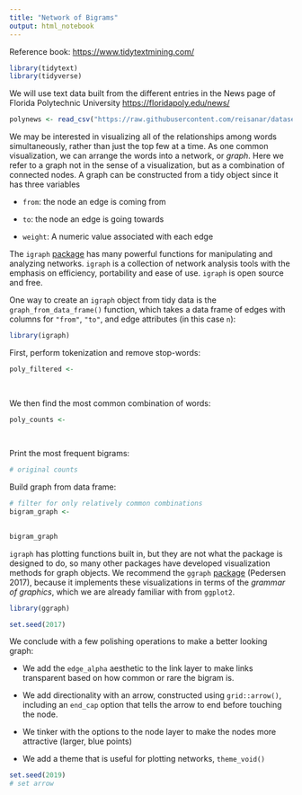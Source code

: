 ```yaml
---
title: "Network of Bigrams"
output: html_notebook
---
```


Reference book: 
<https://www.tidytextmining.com/>

```r
library(tidytext)
library(tidyverse)
```

We will use text data built from the different entries in the News page of Florida Polytechnic University <https://floridapoly.edu/news/>

```r
polynews <- read_csv("https://raw.githubusercontent.com/reisanar/datasets/master/poly_news_FL20.csv")
```

We may be interested in visualizing all of the relationships among words simultaneously, rather than just the top few at a time. As one common visualization, we can arrange the words into a network, or _graph_. Here we refer to a graph not in the sense of a visualization, but as a combination of connected nodes. A graph can be constructed from a tidy object since it has three variables

- `from`: the node an edge is coming from

- `to`: the node an edge is going towards

- `weight`: A numeric value associated with each edge


The `igraph` [package](https://igraph.org/) has many powerful functions for manipulating and analyzing networks. `igraph` is a collection of network analysis tools with the emphasis on efficiency, portability and ease of use. `igraph` is open source and free. 


One way to create an `igraph` object from tidy data is the `graph_from_data_frame()` function, which takes a data frame of edges with columns for `"from"`, `"to"`, and edge attributes (in this case `n`):

```r
library(igraph)
```

First, perform tokenization and remove stop-words:

```r
poly_filtered <- 
  
  
```

We then find the most common combination of words:

```r
poly_counts <- 
  
  
```

Print the most frequent bigrams:

```r
# original counts


```

Build graph from data frame:

```r
# filter for only relatively common combinations
bigram_graph <- 
  

bigram_graph
```

`igraph` has plotting functions built in, but they are not what the package is designed to do, so many other packages have developed visualization methods for graph objects. We recommend the `ggraph` [package](https://cran.r-project.org/web/packages/ggraph/index.html) (Pedersen 2017), because it implements these visualizations in terms of the _grammar of graphics_, which we are already familiar with from `ggplot2`.

```r
library(ggraph)
```

```r
set.seed(2017)

```

We conclude with a few polishing operations to make a better looking graph:

- We add the `edge_alpha` aesthetic to the link layer to make links transparent based on how common or rare the bigram is.

- We add directionality with an arrow, constructed using `grid::arrow()`, including an `end_cap` option that tells the arrow to end before touching the node.

- We tinker with the options to the node layer to make the nodes more attractive (larger, blue points)

- We add a theme that is useful for plotting networks, `theme_void()`

```r
set.seed(2019)
# set arrow 

```

